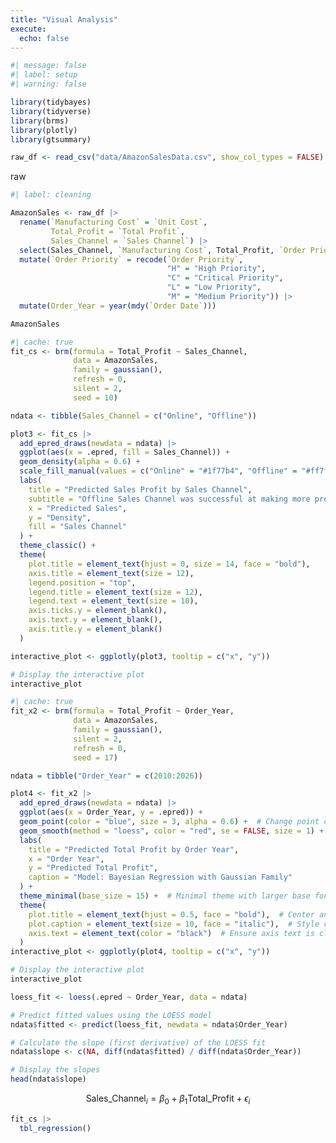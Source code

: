 ```yaml
---
title: "Visual Analysis"
execute: 
  echo: false
---
```


```r
#| message: false
#| label: setup
#| warning: false

library(tidybayes)
library(tidyverse)
library(brms)
library(plotly)
library(gtsummary)
```

```r
raw_df <- read_csv("data/AmazonSalesData.csv", show_col_types = FALSE)
```
raw
```r
#| label: cleaning

AmazonSales <- raw_df |>
  rename(`Manufacturing Cost` = `Unit Cost`,
         Total_Profit = `Total Profit`,
         Sales_Channel = `Sales Channel`) |>
  select(Sales_Channel, `Manufacturing Cost`, Total_Profit, `Order Priority`, `Order Date`) |> 
  mutate(`Order Priority` = recode(`Order Priority`,
                                   "H" = "High Priority",
                                   "C" = "Critical Priority",
                                   "L" = "Low Priority",
                                   "M" = "Medium Priority")) |>
  mutate(Order_Year = year(mdy(`Order Date`)))

AmazonSales
```

```r
#| cache: true
fit_cs <- brm(formula = Total_Profit ~ Sales_Channel,
              data = AmazonSales,
              family = gaussian(),
              refresh = 0,
              silent = 2,
              seed = 10)
```

```r
ndata <- tibble(Sales_Channel = c("Online", "Offline"))
```

```r
plot3 <- fit_cs |>
  add_epred_draws(newdata = ndata) |>
  ggplot(aes(x = .epred, fill = Sales_Channel)) +
  geom_density(alpha = 0.6) +
  scale_fill_manual(values = c("Online" = "#1f77b4", "Offline" = "#ff7f0e")) +
  labs(
    title = "Predicted Sales Profit by Sales Channel",
    subtitle = "Offline Sales Channel was successful at making more profit in the 2014's",
    x = "Predicted Sales",
    y = "Density",
    fill = "Sales Channel"
  ) +
  theme_classic() +
  theme(
    plot.title = element_text(hjust = 0, size = 14, face = "bold"),
    axis.title = element_text(size = 12),
    legend.position = "top",
    legend.title = element_text(size = 12),
    legend.text = element_text(size = 10),
    axis.ticks.y = element_blank(),
    axis.text.y = element_blank(),
    axis.title.y = element_blank()
  ) 

interactive_plot <- ggplotly(plot3, tooltip = c("x", "y"))

# Display the interactive plot
interactive_plot
```

```r
#| cache: true
fit_x2 <- brm(formula = Total_Profit ~ Order_Year,
              data = AmazonSales,
              family = gaussian(),
              silent = 2,
              refresh = 0,
              seed = 17)
```

```r
ndata = tibble("Order_Year" = c(2010:2026))
```

```r
plot4 <- fit_x2 |>
  add_epred_draws(newdata = ndata) |>
  ggplot(aes(x = Order_Year, y = .epred)) +
  geom_point(color = "blue", size = 3, alpha = 0.6) +  # Change point color and size
  geom_smooth(method = "loess", color = "red", se = FALSE, size = 1) +  # Smooth line customization
  labs(
    title = "Predicted Total Profit by Order Year",
    x = "Order Year",
    y = "Predicted Total Profit",
    caption = "Model: Bayesian Regression with Gaussian Family"
  ) +
  theme_minimal(base_size = 15) +  # Minimal theme with larger base font size
  theme(
    plot.title = element_text(hjust = 0.5, face = "bold"),  # Center and bold title
    plot.caption = element_text(size = 10, face = "italic"),  # Style caption
    axis.text = element_text(color = "black")  # Ensure axis text is clear
  )
interactive_plot <- ggplotly(plot4, tooltip = c("x", "y"))

# Display the interactive plot
interactive_plot
```

```r
loess_fit <- loess(.epred ~ Order_Year, data = ndata)

# Predict fitted values using the LOESS model
ndata$fitted <- predict(loess_fit, newdata = ndata$Order_Year)

# Calculate the slope (first derivative) of the LOESS fit
ndata$slope <- c(NA, diff(ndata$fitted) / diff(ndata$Order_Year))

# Display the slopes
head(ndata$slope)
```


$$
\text{Sales_Channel}_i = \beta_0 + \beta_1\text{Total_Profit} + \epsilon_i
$$


```r
fit_cs |>
  tbl_regression()
```

